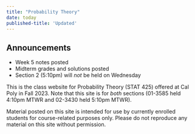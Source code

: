 ```yaml
---
title: "Probability Theory"
date: today
published-title: 'Updated'
---
```


::: callout-note
## Announcements

-   Week 5 notes posted
-   Midterm grades and solutions posted
-   Section 2 (5:10pm) will *not* be held on Wednesday
:::

This is the class website for Probability Theory (STAT 425) offered at Cal Poly in Fall 2023. Note that this site is for *both* sections (01-3585 held 4:10pm MTWR and 02-3430 held 5:10pm MTWR).

Material posted on this site is intended for use by currently enrolled students for course-related purposes only. Please do not reproduce any material on this site without permission.
